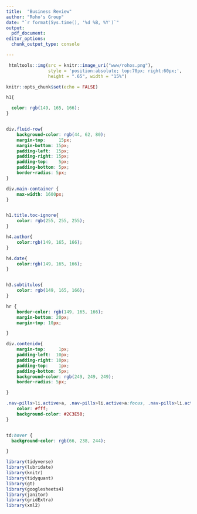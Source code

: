 ```yaml
---
title:  "Business Review"
author: "Roho's Group"
date: "`r format(Sys.time(), '%d %B, %Y')`"
output: 
  pdf_document:
editor_options: 
  chunk_output_type: console

---
```



```r

 htmltools::img(src = knitr::image_uri("www/rohos.png"),
                style = 'position:absolute; top:70px; right:60px;',
                height = ".65", width = "15%")

```

```r

knitr::opts_chunk$set(echo = FALSE)

```


```css

h1{

  color: rgb(149, 165, 166);
}


div.fluid-row{
    background-color: rgb(44, 62, 80);
    margin-top:     15px;
    margin-bottom: 15px;
    padding-left:  15px;
    padding-right: 15px;
    padding-top:    5px;
    padding-bottom: 5px;
    border-radius: 5px;
}

div.main-container {
    max-width: 1600px;
}


h1.title.toc-ignore{
    color: rgb(255, 255, 255);
}

h4.author{
    color:rgb(149, 165, 166);
}

h4.date{
    color:rgb(149, 165, 166);
}


h3.subtitulos{
    color: rgb(149, 165, 166);
}

hr {
    border-color: rgb(149, 165, 166);
    margin-bottom: 20px;
    margin-top: 10px;

}

div.contenido{
    margin-top:     1px;
    padding-left:  10px;
    padding-right: 10px;
    padding-top:    1px;
    padding-bottom: 5px;
    background-color: rgb(249, 249, 249);
    border-radius: 5px;

}

.nav-pills>li.active>a, .nav-pills>li.active>a:focus, .nav-pills>li.active>a:hover {
    color: #fff;
    background-color: #2C3E50;
}


td:hover {
  background-color: rgb(66, 238, 244);

}

```

```r

library(tidyverse)
library(lubridate)
library(knitr)
library(tidyquant)
library(gt)
library(googlesheets4)
library(janitor)
library(gridExtra)
library(xml2)


```

